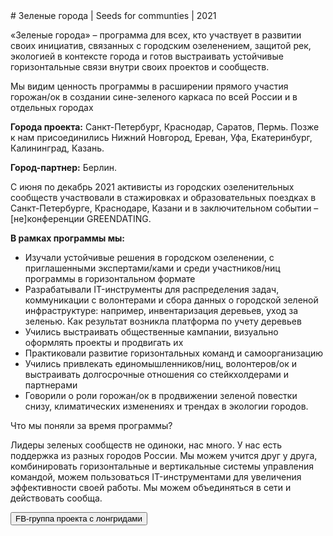 <Text>
# Зеленые города | Seeds for communties | 2021


«Зеленые города» – программа для всех, кто участвует в развитии своих инициатив, связанных с городским озеленением, защитой рек, экологией в контексте города и  готов выстраивать устойчивые горизонтальные связи внутри своих проектов и сообществ.

Мы видим ценность программы в расширении прямого участия горожан/ок в создании сине-зеленого каркаса по всей России и в отдельных городах

**Города проекта:** Санкт-Петербург, Краснодар, Саратов, Пермь. Позже к нам присоединились Нижний Новгород, Ереван, Уфа, Екатеринбург, Калининград, Казань.

**Город-партнер:** Берлин.

С июня по декабрь 2021 активисты из городских озеленительных сообществ участвовали в стажировках и образовательных поездках в Санкт-Петербурге, Краснодаре, Казани и в заключительном событии – [не]конференции GREENDATING.

**В рамках программы мы:**
- Изучали устойчивые решения в городском озеленении, с приглашенными экспертами/ками и среди участников/ниц программы в горизонтальном формате
- Разрабатывали IT-инструменты для распределения задач, коммуникации с волонтерами и сбора данных о городской зеленой инфраструктуре: например, инвентаризация деревьев, уход за зеленью. Как результат возникла платформа по учету деревьев
- Учились выстраивать общественные кампании, визуально оформлять проекты и продвигать их
- Практиковали развитие горизонтальных команд и самоорганизацию
- Учились привлекать единомышленников/ниц, волонтеров/ок и выстраивать долгосрочные отношения со стейкхолдерами и партнерами
- Говорили о роли горожан/ок в продвижении зеленой повестки снизу, климатических изменениях и трендах в экологии городов.

Что мы поняли за время программы?

Лидеры зеленых сообществ не одиноки, нас много. У нас есть поддержка из разных городов России. Мы можем учится друг у друга, комбинировать горизонтальные и вертикальные системы управления командой, можем пользоваться IT-инструментами для увеличения эффективности своей работы. Мы можем объединяться в сети и действовать сообща.
</Text>

<Buttons>
    <Button
        component='a'
        variant='outline'
        href='https://www.facebook.com/seeds.for.communities'
        target="_blank"
    >
        FB-группа проекта c лонгридами
    </Button>
</Buttons>